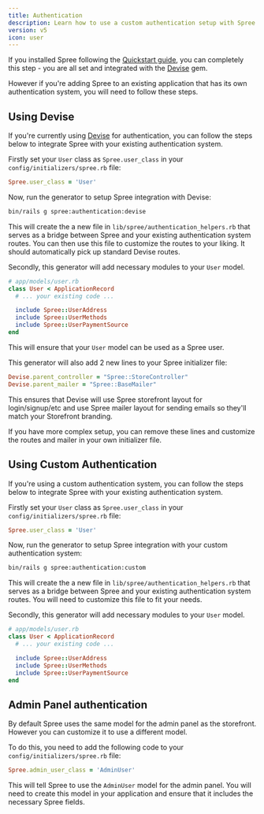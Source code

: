 ```yaml
---
title: Authentication
description: Learn how to use a custom authentication setup with Spree
version: v5
icon: user
---
```


If you installed Spree following the [Quickstart guide](/developer/quickstart), you can completely this step - you are all set and integrated with the [Devise](https://github.com/plataformatec/devise) gem.

However if you're adding Spree to an existing application that has its own authentication system, you will need to follow these steps.

## Using Devise

If you're currently using [Devise](https://github.com/plataformatec/devise) for authentication, you can follow the steps below to integrate Spree with your existing authentication system.

Firstly set your `User` class as `Spree.user_class` in your `config/initializers/spree.rb` file:

```ruby
Spree.user_class = 'User'
```

Now, run the generator to setup Spree integration with Devise:

```bash
bin/rails g spree:authentication:devise
```

This will create the a new file in `lib/spree/authentication_helpers.rb` that serves as a bridge between Spree and your existing authentication system routes. You can then use this file to customize the routes to your liking. It should automatically pick up standard Devise routes.

Secondly, this generator will add necessary modules to your `User` model.

```ruby
# app/models/user.rb
class User < ApplicationRecord
  # ... your existing code ...

  include Spree::UserAddress
  include Spree::UserMethods
  include Spree::UserPaymentSource
end
```

This will ensure that your `User` model can be used as a Spree user.

This generator will also add 2 new lines to your Spree initializer file:

```ruby
Devise.parent_controller = "Spree::StoreController"
Devise.parent_mailer = "Spree::BaseMailer"
```

This ensures that Devise will use Spree storefront layout for login/signup/etc and use Spree mailer layout for sending emails so they'll match your Storefront branding.

If you have more complex setup, you can remove these lines and customize the routes and mailer in your own initializer file.

## Using Custom Authentication

If you're using a custom authentication system, you can follow the steps below to integrate Spree with your existing authentication system.

Firstly set your `User` class as `Spree.user_class` in your `config/initializers/spree.rb` file:

```ruby
Spree.user_class = 'User'
```

Now, run the generator to setup Spree integration with your custom authentication system:

```bash
bin/rails g spree:authentication:custom
```

This will create the a new file in `lib/spree/authentication_helpers.rb` that serves as a bridge between Spree and your existing authentication system routes. You will need to customize this file to fit your needs.

Secondly, this generator will add necessary modules to your `User` model.

```ruby
# app/models/user.rb
class User < ApplicationRecord
  # ... your existing code ...

  include Spree::UserAddress
  include Spree::UserMethods
  include Spree::UserPaymentSource
end
```

## Admin Panel authentication

By default Spree uses the same model for the admin panel as the storefront. However you can customize it to use a different model.

To do this, you need to add the following code to your `config/initializers/spree.rb` file:

```ruby
Spree.admin_user_class = 'AdminUser'
```

This will tell Spree to use the `AdminUser` model for the admin panel. You will need to create this model in your application and ensure that it includes the necessary Spree fields.
